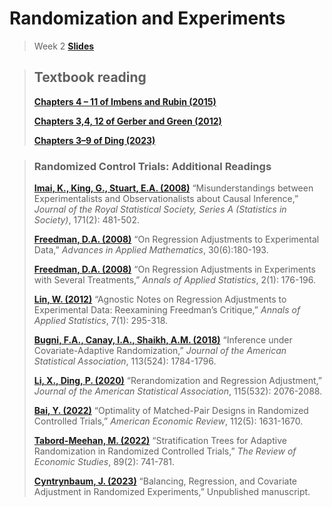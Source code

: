 # Randomization and Experiments

> Week 2 [**Slides**](https://drive.google.com/file/d/1lseBc7nuJOFFTBKwjDdK7OLf0CLr3_10/view?usp=sharing)

> ## Textbook reading 
> [**Chapters 4 -- 11 of Imbens and Rubin (2015)**](https://www.cambridge.org/core/books/causal-inference-for-statistics-social-and-biomedical-sciences/71126BE90C58F1A431FE9B2DD07938AB)
>
> [**Chapters 3,4, 12 of Gerber and Green (2012)**](https://www.cambridge.org/core/books/field-experiments/4BD64FB1061123BE9B1DAD66B5CAF19B) 
>
> [**Chapters 3--9 of Ding (2023)**](https://www.routledge.com/A-First-Course-in-Causal-Inference/Ding/p/book/9781032758626)


> ### Randomized Control Trials: Additional Readings
>
> [**Imai, K., King, G., Stuart, E.A. (2008)**](https://www.jstor.org/stable/30130768) "Misunderstandings between Experimentalists and Observationalists about Causal Inference," *Journal of the Royal Statistical Society, Series A (Statistics in Society)*, 171(2): 481-502.
>
> [**Freedman, D.A. (2008)**](https://www.sciencedirect.com/science/article/pii/S019688580700005X) "On Regression Adjustments to Experimental Data," *Advances in Applied Mathematics*, 30(6):180-193.
>
> [**Freedman, D.A. (2008)**](https://www.jstor.org/stable/30244182) "On Regression Adjustments in Experiments with Several Treatments," *Annals of Applied Statistics*, 2(1): 176-196.
>
> [**Lin, W. (2012)**](https://www.jstor.org/stable/23566512) "Agnostic Notes on Regression Adjustments to Experimental Data: Reexamining Freedman's Critique," *Annals of Applied Statistics*, 7(1): 295-318.
>
> [**Bugni, F.A., Canay, I.A., Shaikh, A.M. (2018)**](https://www.tandfonline.com/doi/full/10.1080/01621459.2017.1375934) "Inference under Covariate-Adaptive Randomization," *Journal of the American Statistical Association*, 113(524): 1784-1796.
>
> [**Li, X., Ding, P. (2020)**](https://www.tandfonline.com/doi/full/10.1080/01621459.2019.1635485) "Rerandomization and Regression Adjustment," *Journal of the American Statistical Association*, 115(532): 2076-2088.
>
> [**Bai, Y. (2022)**](https://www.aeaweb.org/articles?id=10.1257/aer.20201228) "Optimality of Matched-Pair Designs in Randomized Controlled Trials," *American Economic Review*, 112(5): 1631-1670.
>
> [**Tabord-Meehan, M. (2022)**](https://academic.oup.com/restud/article/89/2/741/6165007) "Stratification Trees for Adaptive Randomization in Randomized Controlled Trials," *The Review of Economic Studies*, 89(2): 741-781.
>
> [**Cyntrynbaum, J. (2023)**](https://joshuacytrynbaum.com/research) "Balancing, Regression, and Covariate Adjustment in Randomized Experiments," Unpublished manuscript.
